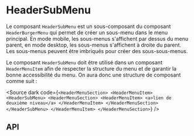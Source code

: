 
<Meta of={HeaderSubMenuStories} />

# HeaderSubMenu

Le composant `HeaderSubMenu` est un sous-composant du composant `HeaderBurgerMenu` qui permet de créer un sous-menu dans le menu principal.
En mode mobile, les sous-menus s'affichent par dessus du menu parent, en mode desktop, les sous-menus s'affichent à droite du parent.
Les sous-menus peuvent être imbriqués pour créer des sous-sous-menus.

Le composant `HeaderSubMenu` doit être utilisé dans un composant `HeaderMenuItem` afin de respecter la structure du menu et de garantir la bonne accessibilité du menu.
On aura donc une structure de composant comme suit :

<Source
  dark
  code={`
	<HeaderMenuSection>
		<HeaderMenuItem>
			<HeaderSubMenu>
				<HeaderMenuSection>
					<HeaderMenuItem>
						<a>lien de deuxième niveau</a>
					</HeaderMenuItem>
				</HeaderMenuSection>
			</HeaderSubMenu>
		</HeaderMenuItem>
	</HeaderMenuSection>
`}
/>



<Canvas of={HeaderSubMenuStories.Default} />

## API

<Controls of={HeaderSubMenuStories.Default} />

